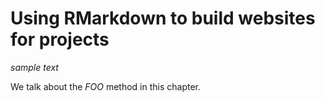 # Using RMarkdown to build websites for projects {#rmarkdown-websites}

*sample text*

We talk about the _FOO_ method\index{FOO} in this chapter.

